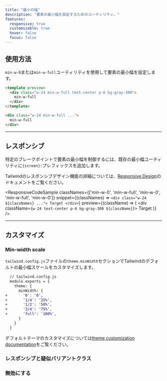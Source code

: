```yaml
---
title: "最小の幅"
description: "要素の最小幅を設定するためのユーティリティ。"
features:
  responsive: true
  customizable: true
  hover: false
  focus: false
---
```




## 使用方法

`min-w-0`または`min-w-full`ユーティリティを使用して要素の最小幅を設定します。

```html
<template preview>
  <div class="w-24 min-w-full text-center p-6 bg-gray-300">
    min-w-full
  </div>
</template>

<div class="w-24 min-w-full ...">
  min-w-full
</div>
```

---

## レスポンシブ

特定のブレークポイントで要素の最小幅を制御するには、既存の最小幅ユーティリティに`{screen}:`プレフィックスを追加します。

Tailwindのレスポンシブデザイン機能の詳細については、[Responsive Design](/docs/responsive-design)のドキュメントをご覧ください。

<ResponsiveCodeSample
  classNames={['min-w-0', 'min-w-full', 'min-w-0', 'min-w-full', 'min-w-0']}
  snippet={(classNames) => `
    <div class="w-24 ${classNames} ...">
      Target
    </div>
  `}
  preview={(className) => (
    <div className={`w-24 text-center p-6 bg-gray-300 ${className}`}>
      Target
    </div>
  )}
/>

---

## カスタマイズ

### Min-width scale

`tailwind.config.js`ファイルの`theme.minWidth`セクションでTailwindのデフォルトの最小幅スケールをカスタマイズします。

```diff
  // tailwind.config.js
  module.exports = {
    theme: {
      minWidth: {
+       '0': '0',
+       '1/4': '25%',
+       '1/2': '50%',
+       '3/4': '75%',
+       'full': '100%',
      }
    }
  }
```

デフォルトテーマのカスタマイズについては[theme customization documentation](/docs/theme#customizing-the-default-theme)をご覧ください。

### レスポンシブと疑似バリアントクラス

<Variants plugin="minWidth" name="min-width" />

### 無効にする

<Disabling plugin="minWidth" name="min-width" />
